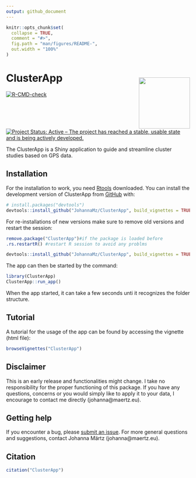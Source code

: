 ```yaml
---
output: github_document
---
```


<!-- README.md is generated from README.Rmd. Please edit that file -->


```r
knitr::opts_chunk$set(
  collapse = TRUE,
  comment = "#>",
  fig.path = "man/figures/README-",
  out.width = "100%"
)
```


# ClusterApp <img style="padding: 15px 0px 0px 0px;"  src='inst/app/www/favicon_withtext.png' align="right" height="140"/>


<!-- badges: start -->
[![R-CMD-check](https://github.com/JohannaMz/ClusterApp/actions/workflows/R-CMD-check.yaml/badge.svg)](https://github.com/JohannaMz/ClusterApp/actions/workflows/R-CMD-check.yaml)
[![Project Status: Active – The project has reached a stable, usable state and is being actively developed.](https://www.repostatus.org/badges/latest/active.svg)](https://www.repostatus.org/#active)
<!-- ![pkgcheck](https://github.com/JohannaMz/ClusterApp/workflows/pkgcheck/badge.svg)](https://github.com/JohannaMz/ClusterApp/actions?query=workflow%3Apkgcheck) -->
<!-- badges: end -->

The ClusterApp is a Shiny application to guide and streamline cluster studies based on GPS data.

## Installation

For the installation to work, you need [Rtools](https://cran.r-project.org/bin/windows/Rtools/) downloaded. 
You can install the development version of ClusterApp from [GitHub](https://github.com/) with:

``` r
# install.packages("devtools")
devtools::install_github("JohannaMz/ClusterApp", build_vignettes = TRUE)
```
For re-installations of new versions make sure to remove old versions and restart the session: 

``` r
remove.package("ClusterApp")#if the package is loaded before
.rs.restartR() #restart R session to avoid any problms

devtools::install_github("JohannaMz/ClusterApp", build_vignettes = TRUE)
```


The app can then be started by the command:

``` r
library(ClusterApp)
ClusterApp::run_app()
```
When the app started, it can take a few seconds unti it recognizes the folder structure.


## Tutorial 

A tutorial for the usage of the app can be found by accessing the vignette (html file):

``` r
browseVignettes("ClusterApp")
```

## Disclaimer

This is an early release and functionalities might change. I take no responsibility for the proper functioning of this package. If you have any questions, concerns or you would simply like to apply it to your data, I encourage to contact me directly (johanna@maertz.eu). 

## Getting help

If you encounter a bug, please [submit an issue](https://github.com/JohannaMz/ClusterApp/issues). For more general questions and suggestions, contact Johanna Märtz (johanna@maertz.eu).

## Citation

```r
citation("ClusterApp")
```
